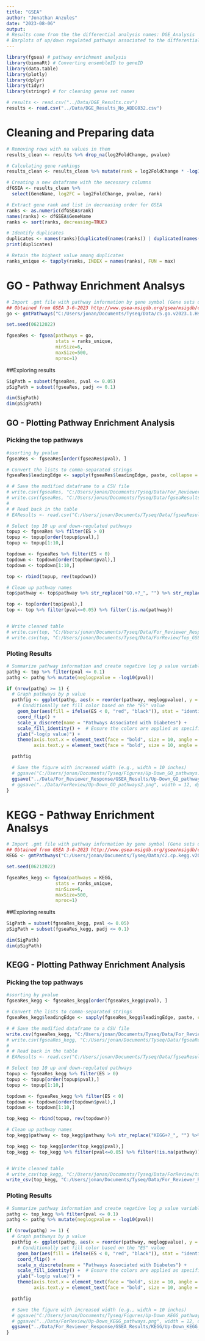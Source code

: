```yaml
---
title: "GSEA"
author: "Jonathan Anzules"
date: "2023-08-06"
output:
# Results come from the the differential analysis names: DGE_Analysis
# Barplots of up/down regulated pathways associated to the differentially expressed genes
---
```


```r
library(fgsea) # pathway enrichment analysis
library(biomaRt) # Converting ensembleID to geneID
library(data.table)
library(plotly)
library(dplyr)
library(tidyr)
library(stringr) # for cleaning gense set names

# results <- read.csv("../Data/DGE_Results.csv")
results <- read.csv("../Data/DGE_Results_No_ABDG032.csv")
```

# Cleaning and Preparing data
```r
# Removing rows with na values in them
results_clean <- results %>% drop_na(log2FoldChange, pvalue)

# Calculating gene rankings
results_clean <- results_clean %>% mutate(rank = log2FoldChange * -log10(pvalue))

# Creating a new dataframe with the necessary columns
dfGSEA <- results_clean %>%
  select(GeneName, log2FC = log2FoldChange, pvalue, rank)
```

```r
# Extract gene rank and list in decreasing order for GSEA
ranks <- as.numeric(dfGSEA$rank)
names(ranks) <- dfGSEA$GeneName
ranks <- sort(ranks, decreasing=TRUE)
```

```r
# Identify duplicates
duplicates <- names(ranks)[duplicated(names(ranks)) | duplicated(names(ranks), fromLast = TRUE)]
print(duplicates)

# Retain the highest value among duplicates
ranks_unique <- tapply(ranks, INDEX = names(ranks), FUN = max)
```

# GO - Pathway Enrichment Analsys
```r
# Import .gmt file with pathway information by gene symbol (Gene sets derived from the GO Biological Process ontology)
## Obtained from GSEA 3-6-2023 http://www.gsea-msigdb.org/gsea/msigdb/collections.jsp
go <- gmtPathways("C:/Users/jonan/Documents/Tyseq/Data/c5.go.v2023.1.Hs.symbols.gmt")
```

```r
set.seed(06212022)

fgseaRes <- fgsea(pathways = go, 
                  stats = ranks_unique,
                  minSize=6,
                  maxSize=500,
                  nproc=1)
```
##Exploring results
```r


SigPath = subset(fgseaRes, pval <= 0.05)
pSigPath = subset(fgseaRes, padj <= 0.1)

dim(SigPath)
dim(pSigPath)
```


## GO - Plotting Pathway Enrichment Analysis

### Picking the top pathways

```r
#ssorting by pvalue
fgseaRes <- fgseaRes[order(fgseaRes$pval), ]

# Convert the lists to comma-separated strings
fgseaRes$leadingEdge <- sapply(fgseaRes$leadingEdge, paste, collapse = ",")

# # Save the modified dataframe to a CSV file
# write.csv(fgseaRes, "C:/Users/jonan/Documents/Tyseq/Data/For_Reviewer_Response/GSEA_Results/fgseaResults_with_strings_filtered.csv", row.names = FALSE)
# write.csv(fgseaRes, "C:/Users/jonan/Documents/Tyseq/Data/fgseaResults_with_strings_filtered.csv", row.names = FALSE)
# 
# # Read back in the table 
# EAResults <- read.csv("C:/Users/jonan/Documents/Tyseq/Data/fgseaResults_with_strings.csv")

```

```r

# Select top 10 up and down-regulated pathways
topup <- fgseaRes %>% filter(ES > 0)
topup <- topup[order(topup$pval),]
topup <- topup[1:10,]

topdown <- fgseaRes %>% filter(ES < 0)
topdown <- topdown[order(topdown$pval),]
topdown <- topdown[1:10,]

top <- rbind(topup, rev(topdown))

# Clean up pathway names
top$pathway <- top$pathway %>% str_replace("GO.+?_", "") %>% str_replace_all("_", " ")

top <- top[order(top$pval),]
top <- top %>% filter(pval<=0.05) %>% filter(!is.na(pathway))


# Write cleaned table
# write.csv(top, "C:/Users/jonan/Documents/Tyseq/Data/For_Reviewer_Response/GSEA_Results/Top_GSEA_Pathways_GO_filtered.csv")
# write.csv(top, "C:/Users/jonan/Documents/Tyseq/Data/ForReview/Top_GSEA_Pathways_GO_filtered.csv")

```

### Ploting Results
```r

# Summarize pathway information and create negative log p value variable for graphing
pathg <- top %>% filter(pval <= 0.1) 
pathg <- pathg %>% mutate(neglogpvalue = -log10(pval))

if (nrow(pathg) >= 1) {
  # Graph pathways by p value
  pathfig <- ggplot(pathg, aes(x = reorder(pathway, neglogpvalue), y = neglogpvalue)) +
    # Conditionally set fill color based on the "ES" value
    geom_bar(aes(fill = ifelse(ES < 0, "red", "black")), stat = "identity") +
    coord_flip() +
    scale_x_discrete(name = "Pathways Associated with Diabetes") +
    scale_fill_identity() +  # Ensure the colors are applied as specified
    ylab("-log(p value)") +
    theme(axis.text.x = element_text(face = "bold", size = 10, angle = 0),
          axis.text.y = element_text(face = "bold", size = 10, angle = 0))

  pathfig

  # Save the figure with increased width (e.g., width = 10 inches)
  # ggsave("C:/Users/jonan/Documents/Tyseq/Figures/Up-Down_GO_pathways.png", width = 12)
  ggsave("../Data/For_Reviewer_Response/GSEA_Results/Up-Down_GO_pathways2.png", width = 12, dpi = 300)
  # ggsave("../Data/ForReview/Up-Down_GO_pathways2.png", width = 12, dpi = 300)
}


```







# KEGG - Pathway Enrichment Analsys
```r
# Import .gmt file with pathway information by gene symbol (Gene sets derived from the GO Biological Process ontology)
## Obtained from GSEA 3-6-2023 http://www.gsea-msigdb.org/gsea/msigdb/collections.jsp
KEGG <- gmtPathways("C:/Users/jonan/Documents/Tyseq/Data/c2.cp.kegg.v2023.1.Hs.symbols.gmt")
```


```r
set.seed(06212022)

fgseaRes_kegg <- fgsea(pathways = KEGG, 
                  stats = ranks_unique,
                  minSize=6,
                  maxSize=500,
                  nproc=1)
```
##Exploring results
```r

SigPath = subset(fgseaRes_kegg, pval <= 0.05)
pSigPath = subset(fgseaRes_kegg, padj <= 0.1)

dim(SigPath)
dim(pSigPath)
```



## KEGG - Plotting Pathway Enrichment Analysis

### Picking the top pathways

```r
#ssorting by pvalue
fgseaRes_kegg <- fgseaRes_kegg[order(fgseaRes_kegg$pval), ]

# Convert the lists to comma-separated strings
fgseaRes_kegg$leadingEdge <- sapply(fgseaRes_kegg$leadingEdge, paste, collapse = ",")

# # Save the modified dataframe to a CSV file
write.csv(fgseaRes_kegg, "C:/Users/jonan/Documents/Tyseq/Data/For_Reviewer_Response/GSEA_Results/KEGG/fgseaResults_with_strings_filtered.csv", row.names = FALSE)
# write.csv(fgseaRes_kegg, "C:/Users/jonan/Documents/Tyseq/Data/fgseaResults_with_strings_filtered.csv", row.names = FALSE)
# 
# # Read back in the table 
# EAResults <- read.csv("C:/Users/jonan/Documents/Tyseq/Data/fgseaResults_with_strings.csv")

```

```r

# Select top 10 up and down-regulated pathways
topup <- fgseaRes_kegg %>% filter(ES > 0)
topup <- topup[order(topup$pval),]
topup <- topup[1:10,]

topdown <- fgseaRes_kegg %>% filter(ES < 0)
topdown <- topdown[order(topdown$pval),]
topdown <- topdown[1:10,]

top_kegg <- rbind(topup, rev(topdown))

# Clean up pathway names
top_kegg$pathway <- top_kegg$pathway %>% str_replace("KEGG+?_", "") %>% str_replace_all("_", " ")

top_kegg <- top_kegg[order(top_kegg$pval),]
top_kegg <- top_kegg %>% filter(pval<=0.05) %>% filter(!is.na(pathway))


# Write cleaned table
# write_csv(top_kegg, "C:/Users/jonan/Documents/Tyseq/Data/ForReview/top_kegg_GSEA_Pathways_KEGG.csv")
write_csv(top_kegg, "C:/Users/jonan/Documents/Tyseq/Data/For_Reviewer_Response/GSEA_Results/KEGG/top_kegg_GSEA_Pathways_KEGG.csv")

```


### Ploting Results
```r

# Summarize pathway information and create negative log p value variable for graphing
pathg <- top_kegg %>% filter(pval <= 0.1) 
pathg <- pathg %>% mutate(neglogpvalue = -log10(pval))

if (nrow(pathg) >= 1) {
  # Graph pathways by p value
  pathfig <- ggplot(pathg, aes(x = reorder(pathway, neglogpvalue), y = neglogpvalue)) +
    # Conditionally set fill color based on the "ES" value
    geom_bar(aes(fill = ifelse(ES < 0, "red", "black")), stat = "identity") +
    coord_flip() +
    scale_x_discrete(name = "Pathways Associated with Diabetes") +
    scale_fill_identity() +  # Ensure the colors are applied as specified
    ylab("-log(p value)") +
    theme(axis.text.x = element_text(face = "bold", size = 10, angle = 0),
          axis.text.y = element_text(face = "bold", size = 10, angle = 0))

  pathfig

  # Save the figure with increased width (e.g., width = 10 inches)
  # ggsave("C:/Users/jonan/Documents/Tyseq/Figures/Up-Down_KEGG_pathways.png", width = 12)
  # ggsave("../Data/ForReview/Up-Down_KEGG_pathways.png", width = 12, dpi = 300)
  ggsave("../Data/For_Reviewer_Response/GSEA_Results/KEGG/Up-Down_KEGG_pathways.png", width = 12, dpi = 300)
}


```